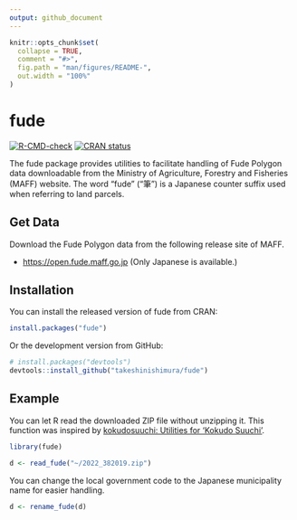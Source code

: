 ```yaml
---
output: github_document
---
```


<!-- README.md is generated from README.Rmd. Please edit that file -->

```r
knitr::opts_chunk$set(
  collapse = TRUE,
  comment = "#>",
  fig.path = "man/figures/README-",
  out.width = "100%"
)
```

# fude

<!-- badges: start -->
[![R-CMD-check](https://github.com/takeshinishimura/fude/actions/workflows/check-standard.yaml/badge.svg)](https://github.com/takeshinishimura/fude/actions/workflows/check-standard.yaml)
[![CRAN status](https://www.r-pkg.org/badges/version/fude)](https://CRAN.R-project.org/package=fude)
<!-- badges: end -->

The fude package provides utilities to facilitate handling of Fude Polygon data downloadable from the Ministry of Agriculture, Forestry and Fisheries (MAFF) website. The word "fude" ("筆") is a Japanese counter suffix used when referring to land parcels.

## Get Data

Download the Fude Polygon data from the following release site of MAFF.

* <https://open.fude.maff.go.jp> (Only Japanese is available.)

## Installation

You can install the released version of fude from CRAN:

``` r
install.packages("fude")
```

Or the development version from GitHub:

```r
# install.packages("devtools")
devtools::install_github("takeshinishimura/fude")
```

## Example

You can let R read the downloaded ZIP file without unzipping it.
This function was inspired by [kokudosuuchi: Utilities for 'Kokudo Suuchi'](https://CRAN.R-project.org/package=kokudosuuchi).

```r
library(fude)

d <- read_fude("~/2022_382019.zip")
```

You can change the local government code to the Japanese municipality name for easier handling.

```r
d <- rename_fude(d)
```
